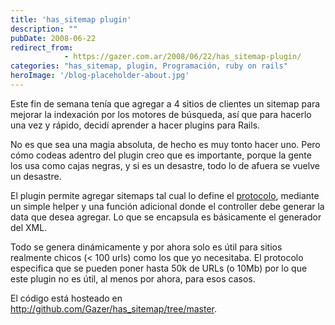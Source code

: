 ```yaml
---
title: 'has_sitemap plugin'
description: ""
pubDate: 2008-06-22
redirect_from: 
            - https://gazer.com.ar/2008/06/22/has_sitemap-plugin/
categories: "has_sitemap, plugin, Programación, ruby on rails"
heroImage: '/blog-placeholder-about.jpg'
---
```

Este fin de semana tenía que agregar a 4 sitios de clientes un sitemap para mejorar la indexación por los motores de búsqueda, así que para hacerlo una vez y rápido, decidí aprender a hacer plugins para Rails.

No es que sea una magia absoluta, de hecho es muy tonto hacer uno. Pero cómo codeas adentro del plugin creo que es importante, porque la gente los usa como cajas negras, y si es un desastre, todo lo de afuera se vuelve un desastre.

El plugin permite agregar sitemaps tal cual lo define el [protocolo](http://www.sitemaps.org/protocol.php), mediante un simple helper y una función adicional donde el controller debe generar la data que desea agregar. Lo que se encapsula es básicamente el generador del XML.

Todo se genera dinámicamente y por ahora solo es útil para sitios realmente chicos (&lt; 100 urls) como los que yo necesitaba. El protocolo especifica que se pueden poner hasta 50k de URLs (o 10Mb) por lo que este plugin no es útil, al menos por ahora, para esos casos.

El código está hosteado en http://github.com/Gazer/has_sitemap/tree/master.
